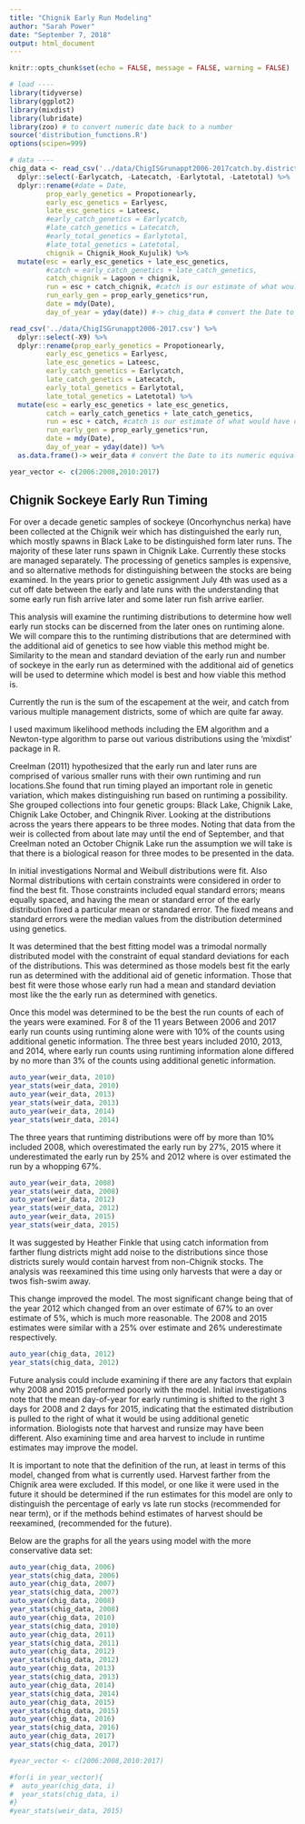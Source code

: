 ```yaml
---
title: "Chignik Early Run Modeling"
author: "Sarah Power"
date: "September 7, 2018"
output: html_document
---
```


```r
knitr::opts_chunk$set(echo = FALSE, message = FALSE, warning = FALSE)
```
```r
# load ----
library(tidyverse)
library(ggplot2)
library(mixdist)
library(lubridate)
library(zoo) # to convert numeric date back to a number
source('distribution_functions.R')
options(scipen=999)

# data ----
chig_data <- read_csv('../data/ChigISGrunappt2006-2017catch.by.district.csv') %>% 
  dplyr::select(-Earlycatch, -Latecatch, -Earlytotal, -Latetotal) %>%
  dplyr::rename(#date = Date,
         prop_early_genetics = Propotionearly, 
         early_esc_genetics = Earlyesc, 
         late_esc_genetics = Lateesc,
         #early_catch_genetics = Earlycatch,
         #late_catch_genetics = Latecatch,
         #early_total_genetics = Earlytotal,
         #late_total_genetics = Latetotal,
         chignik = Chignik_Hook_Kujulik) %>%
  mutate(esc = early_esc_genetics + late_esc_genetics,
         #catch = early_catch_genetics + late_catch_genetics,
         catch_chignik = Lagoon + chignik,
         run = esc + catch_chignik, #catch is our estimate of what would have occured at the wier had there been no fishing, based on migration timing studies.
         run_early_gen = prop_early_genetics*run,
         date = mdy(Date),
         day_of_year = yday(date)) #-> chig_data # convert the Date to its numeric equivalent

read_csv('../data/ChigISGrunappt2006-2017.csv') %>% 
  dplyr::select(-X9) %>%
  dplyr::rename(prop_early_genetics = Propotionearly, 
         early_esc_genetics = Earlyesc, 
         late_esc_genetics = Lateesc,
         early_catch_genetics = Earlycatch,
         late_catch_genetics = Latecatch,
         early_total_genetics = Earlytotal,
         late_total_genetics = Latetotal) %>%
  mutate(esc = early_esc_genetics + late_esc_genetics,
         catch = early_catch_genetics + late_catch_genetics,
         run = esc + catch, #catch is our estimate of what would have occured at the wier had there been no fishing, based on migration timing studies.
         run_early_gen = prop_early_genetics*run,
         date = mdy(Date),
         day_of_year = yday(date)) %>%
  as.data.frame()-> weir_data # convert the Date to its numeric equivalent

year_vector <- c(2006:2008,2010:2017)
```


## Chignik Sockeye Early Run Timing

For over a decade genetic samples of sockeye (Oncorhynchus nerka) have been collected at the Chignik weir which has distinguished the early run, which mostly spawns in Black Lake to be distinguished form later runs. The majority of these later runs spawn in Chignik Lake. Currently these stocks are managed separately. The processing of genetics samples is expensive, and so alternative methods for distinguishing between the stocks are being examined. In the years prior to genetic assignment July 4th was used as a cut off date between the early and late runs with the understanding that some early run fish arrive later and some later run fish arrive earlier.

This analysis will examine the runtiming distributions to determine how well early run stocks can be discerned from the later ones on runtiming alone. We will compare this to the runtiming distributions that are determined with the additional aid of genetics to see how viable this method might be. Similarity to the mean and standard deviation of the early run and number of sockeye in the early run as determined with the additional aid of genetics will be used to determine which model is best and how viable this method is.   

Currently the run is the sum of the escapement at the weir, and catch from various multiple management districts, some of which are quite far away. 

I used maximum likelihood methods including the EM algorithm and a Newton-type algorithm to parse out various distributions using the 'mixdist' package in R.

Creelman (2011) hypothesized that the early run and later runs are comprised of various smaller runs with their own runtiming and run locations.She found that run timing played an important role in genetic variation, which makes distinguishing run based on runtiming a possibility. She grouped collections into four genetic groups: Black Lake, Chignik Lake, Chignik Lake October, and Chingnik River. Looking at the distributions across the years there appears to be three modes. Noting that data from the weir is collected from about late may until the end of September, and that Creelman noted an October Chignik Lake run the assumption we will take is that there is a biological reason for three modes to be presented in the data.

In initial investigations Normal and Weibull distributions were fit. Also Normal distributions with certain constraints were considered in order to find the best fit. Those constraints included equal standard errors; means equally spaced, and having the mean or standard error of the early distribution fixed a particular mean or standared error.  The fixed means and standard errors were the median values from the distribution determined using genetics.

It was determined that the best fitting model was a trimodal normally distributed model with the constraint of equal standard deviations for each of the distributions. This was determined as those models best fit the early run as determined with the additional aid of genetic information. Those that best fit were those whose early run had a mean and standard deviation most like the the early run as determined with genetics.

Once this model was determined to be the best the run counts of each of the years were examined. For 8 of the 11 years Between 2006 and 2017 early run counts using runtiming alone were with 10% of the counts using additional genetic information. The three best years included 2010, 2013, and 2014, where early run counts using runtiming information alone differed by no more than 3% of the counts using additional genetic information. 

```r
auto_year(weir_data, 2010)
year_stats(weir_data, 2010)
auto_year(weir_data, 2013)
year_stats(weir_data, 2013)
auto_year(weir_data, 2014)
year_stats(weir_data, 2014)

```

The three years that runtiming distributions were off by more than 10% included 2008, which overestimated the early run by 27%, 2015 where it underestimated the early run by 25% and 2012 where is over estimated the run by a whopping 67%. 

```r
auto_year(weir_data, 2008)
year_stats(weir_data, 2008)
auto_year(weir_data, 2012)
year_stats(weir_data, 2012)
auto_year(weir_data, 2015)
year_stats(weir_data, 2015)

```

It was suggested by Heather Finkle that using catch information from farther flung districts might add noise to the distributions since those districts surely would contain harvest from non-Chignik stocks. The analysis was reexamined this time using only harvests that were a day or twos fish-swim away. 

This change improved the model. The most significant change being that of the year 2012 which changed from an over estimate of 67% to an over estimate of 5%, which is much more reasonable. The 2008 and 2015 estimates were similar with a 25% over estimate and 26% underestimate respectively.

```r
auto_year(chig_data, 2012)
year_stats(chig_data, 2012)
```

Future analysis could include examining if there are any factors that explain why 2008 and 2015 preformed poorly with the model. Initial investigations note that the mean day-of-year for early runtiming is shifted to the right 3 days for 2008 and 2 days for 2015, indicating that the estimated distribution is pulled to the right of what it would be using additional genetic information. Biologists note that harvest and runsize may have been different. Also examining time and area harvest to include in runtime estimates may improve the model. 

It is important to note that the definition of the run, at least in terms of this model, changed from what is currently used. Harvest farther from the Chignik area were excluded. If this model, or one like it were used in the future it should be determined if the run estimates for this model are only to distinguish the percentage of early vs late run stocks (recommended for near term), or if the methods behind estimates of harvest should be reexamined, (recommended for the future).

Below are the graphs for all the years using model with the more conservative data set:

```r
auto_year(chig_data, 2006)
year_stats(chig_data, 2006)
auto_year(chig_data, 2007)
year_stats(chig_data, 2007)
auto_year(chig_data, 2008)
year_stats(chig_data, 2008)
auto_year(chig_data, 2010)
year_stats(chig_data, 2010)
auto_year(chig_data, 2011)
year_stats(chig_data, 2011)
auto_year(chig_data, 2012)
year_stats(chig_data, 2012)
auto_year(chig_data, 2013)
year_stats(chig_data, 2013)
auto_year(chig_data, 2014)
year_stats(chig_data, 2014)
auto_year(chig_data, 2015)
year_stats(chig_data, 2015)
auto_year(chig_data, 2016)
year_stats(chig_data, 2016)
auto_year(chig_data, 2017)
year_stats(chig_data, 2017)

#year_vector <- c(2006:2008,2010:2017)

#for(i in year_vector){
#  auto_year(chig_data, i)
#  year_stats(chig_data, i)
#}
#year_stats(weir_data, 2015)
```


